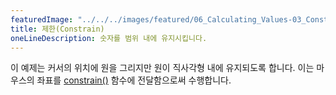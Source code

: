---
featuredImage: "../../../images/featured/06_Calculating_Values-03_Constrain-thumbnail.png"
title: 제한(Constrain)
oneLineDescription: 숫자를 범위 내에 유지시킵니다.
---

이 예제는 커서의 위치에 원을 그리지만 원이 직사각형 내에 유지되도록 합니다. 이는 마우스의 좌표를 <a href="https://p5js.org/reference/#/p5/constrain" target="_blank">constrain()</a> 함수에 전달함으로써 수행합니다.
